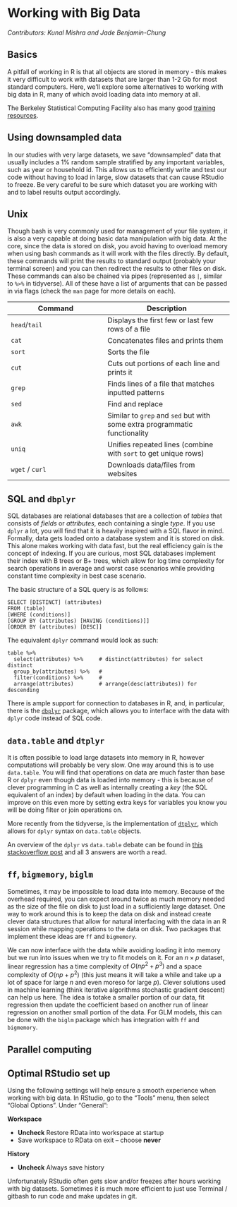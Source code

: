 # Working with Big Data {#bigdata}


_Contributors: Kunal Mishra and Jade Benjamin-Chung_

## Basics
A pitfall of working in R is that all objects are stored in memory - this makes it very difficult to work with datasets that are larger than 1-2 Gb for most standard computers. Here, we'll explore some alternatives to working with big data in R, many of which avoid loading data into memory at all.

The Berkeley Statistical Computing Facility also has many good [training resources](http://statistics.berkeley.edu/computing/training).

## Using downsampled data
In our studies with very large datasets, we save "downsampled" data that usually includes a 1% random sample stratified by any important variables, such as year or household id. This allows us to efficiently write and test our code without having to load in large, slow datasets that can cause RStudio to freeze. Be very careful to be sure which dataset you are working with and to label results output accordingly. 

## Unix
Though bash is very commonly used for management of your file system, it is also a very capable at doing basic data manipulation with big data. At the core, since the data is stored on disk, you avoid having to overload memory when using bash commands as it will work with the files directly. By default, these commands will print the results to standard output (probably your terminal screen) and you can then redirect the results to other files on disk. These commands can also be chained via pipes (represented as `|`, similar to `%>%` in tidyverse). All of these have a list of arguments that can be passed in via flags (check the `man` page for more details on each).

| Command  | Description |
|----------|-------------|
| `head`/`tail` | Displays the first few or last few rows of a file |
| `cat` | Concatenates files and prints them |
| `sort` | Sorts the file |
| `cut` | Cuts out portions of each line and prints it |
| `grep` | Finds lines of a file that matches inputted patterns |
| `sed` | Find and replace |
| `awk` | Similar to `grep` and `sed` but with some extra programmatic functionality |
| `uniq` | Unifies repeated lines (combine with `sort` to get unique rows) |
| `wget` / `curl` | Downloads data/files from websites |

## SQL and `dbplyr`
SQL databases are relational databases that are a collection of _tables_ that consists of _fields_ or _attributes_, each containing a single _type_. If you use `dplyr` a lot, you will find that it is heavily inspired with a SQL flavor in mind. Formally, data gets loaded onto a database system and it is stored on disk. This alone makes working with data fast, but the real efficiency gain is the concept of indexing. If you are curious, most SQL databases implement their index with B trees or B+ trees, which allow for log time complexity for search operations in average and worst case scenarios while providing constant time complexity in best case scenario.

The basic structure of a SQL query is as follows:
```
SELECT [DISTINCT] (attributes)
FROM (table)
[WHERE (conditions)]
[GROUP BY (attributes) [HAVING (conditions)]]
[ORDER BY (attributes) [DESC]]
```

The equivalent `dplyr` command would look as such:
```
table %>%
  select(attributes) %>%     # distinct(attributes) for select distinct
  group_by(attributes) %>%   # 
  filter(conditions) %>%     # 
  arrange(attributes)        # arrange(desc(attributes)) for descending
```

There is ample support for connection to databases in R, and, in particular, there is the [`dbplyr`](https://dbplyr.tidyverse.org) package, which allows you to interface with the data with `dplyr` code instead of SQL code.

## `data.table` and `dtplyr`
It is often possible to load large datasets into memory in R, however computations will probably be very slow. One way around this is to use `data.table`. You will find that operations on data are much faster than base R or `dplyr` even though data is loaded into memory - this is because of clever programming in C as well as internally creating a _key_ (the SQL equivalent of an index) by default when loading in the data. You can improve on this even more by setting extra keys for variables you know you will be doing filter or join operations on. 

More recently from the tidyverse, is the implementation of [`dtplyr`](https://dtplyr.tidyverse.org), which allows for `dplyr` syntax on `data.table` objects.

An overview of the `dplyr` vs `data.table` debate can be found in [this stackoverflow post](https://stackoverflow.com/questions/21435339/data-table-vs-dplyr-can-one-do-something-well-the-other-cant-or-does-poorly/27840349#27840349) and all 3 answers are worth a read.

## `ff`, `bigmemory`, `biglm`
Sometimes, it may be impossible to load data into memory. Because of the overhead required, you can expect around twice as much memory needed as the size of the file on disk to just load in a sufficiently large dataset. One way to work around this is to keep the data on disk and instead create clever data structures that allow for natural interfacing with the data in an R session while mapping operations to the data on disk. Two packages that implement these ideas are `ff` and `bigmemory`.

We can now interface with the data while avoiding loading it into memory but we run into issues when we try to fit models on it. For an $n \times p$ dataset, linear regression has a time complexity of $O(np^2 + p^3)$ and a space complexity of $O(np + p^2)$ (this just means it will take a while and take up a lot of space for large $n$ and even moreso for large $p$). Clever solutions used in machine learning (think iterative algorithms stochastic gradient descent) can help us here. The idea is totake a smaller portion of our data, fit regression then update the coefficient based on another run of linear regression on another small portion of the data. For GLM models, this can be done with the `biglm` package which has integration with `ff` and `bigmemory`.

## Parallel computing








## Optimal RStudio set up 

Using the following settings will help ensure a smooth experience when working with big data. In RStudio, go to the "Tools" menu, then select "Global Options". Under "General":

**Workspace**

- **Uncheck** Restore RData into workspace at startup 
- Save workspace to RData on exit -- choose **never**

**History**

- **Uncheck** Always save history


Unfortunately RStudio often gets slow and/or freezes after hours working with big datasets. Sometimes it is much more efficient to just use Terminal / gitbash to run code and make updates in git.

